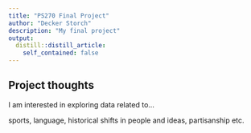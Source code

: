 ```yaml
---
title: "PS270 Final Project"
author: "Decker Storch"
description: "My final project"
output:
  distill::distill_article:
    self_contained: false
---
```




## Project thoughts

I am interested in exploring data related to...

sports, language, historical shifts in people and ideas, partisanship etc.
